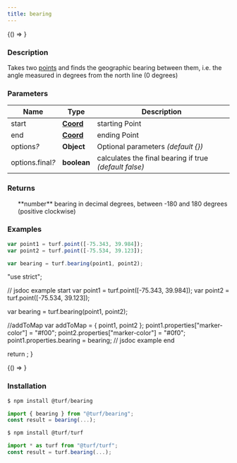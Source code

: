 ```yaml
---
title: bearing
---
```



<!-- Expose turf as global var for experimenting in the browser console -->

<BrowserOnly>{() => <WindowTurfGlobal turf={turf} />}</BrowserOnly>

### Description

Takes two [points](https://tools.ietf.org/html/rfc7946#section-3.1.2) and finds the geographic bearing between them,
i.e. the angle measured in degrees from the north line (0 degrees)

### Parameters

| Name                  | Type                                                           | Description                                            |
| --------------------- | -------------------------------------------------------------- | ------------------------------------------------------ |
| start                 | **[Coord](https://tools.ietf.org/html/rfc7946#section-3.1.1)** | starting Point                                         |
| end                   | **[Coord](https://tools.ietf.org/html/rfc7946#section-3.1.1)** | ending Point                                           |
| options<i>?</i>       | **Object**                                                     | Optional parameters _(default \{})_                    |
| options.final<i>?</i> | **boolean**                                                    | calculates the final bearing if true _(default false)_ |

### Returns

<ul>
  **number** bearing in decimal degrees, between -180 and 180 degrees (positive clockwise)

</ul>

### Examples

```javascript
var point1 = turf.point([-75.343, 39.984]);
var point2 = turf.point([-75.534, 39.123]);

var bearing = turf.bearing(point1, point2);
```

  "use strict";

  // jsdoc example start
  var point1 = turf.point([-75.343, 39.984]);
  var point2 = turf.point([-75.534, 39.123]);

  var bearing = turf.bearing(point1, point2);

  //addToMap
  var addToMap = { point1, point2 };
  point1.properties["marker-color"] = "#f00";
  point2.properties["marker-color"] = "#0f0";
  point1.properties.bearing = bearing;
  // jsdoc example end

  return <ExampleMap addToMap={addToMap} />;
}

<!-- prettier-ignore -->
<BrowserOnly>{() => <Map0 />}</BrowserOnly>

### Installation

```javascript
$ npm install @turf/bearing

import { bearing } from "@turf/bearing";
const result = bearing(...);
```

```javascript
$ npm install @turf/turf

import * as turf from "@turf/turf";
const result = turf.bearing(...);
```
